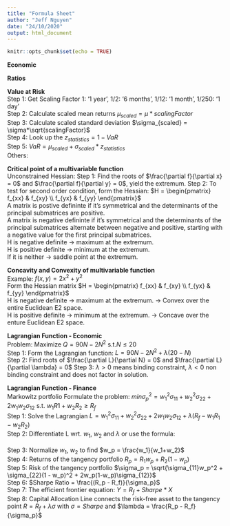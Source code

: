 ```yaml
---
title: "Formula Sheet"
author: "Jeff Nguyen"
date: "24/10/2020"
output: html_document
---
```


```r
knitr::opts_chunk$set(echo = TRUE)
```

**Economic**
\begin{equation}
  \begin{aligned}
    \text {Price Elasticity of Demand e } & = \frac{\Delta Q}{\Delta P} \\
    \text {where  e<1: necessity (inelastic), e>1: luxury, e=1: unit elastic}\\
    \text {Profit maximizing Q is at MR = MC}\\
    \text {Profit maximizing Q for perfectly competitive market is is at P = MC}\\
  \end{aligned}
\end{equation}

**Ratios**
\begin{equation}
  \begin{aligned}
    \text{Semi-Variance} SV(x) & = (\sigma_{semi})^2 = \frac{\sum min((R_t - \overline R), 0)^2}{T} \\
    \text{Lower Partial Moment} LPM2(x)_\tau & = \frac{\sum min((R_t - R_{\tau}), 0)^2}{T} \\
    \text{Coefficient of variation} CV & = \frac{\sigma}{\mu} \\
    \text{Sharpe Ratio} S_{JPM} & = \frac{E(r_p) - r_f}{\sigma_p}  \\
    \text{Sortino Ratio} SortinoRatio & = \frac{r_p - r_f}{\sigma_{downside}}  \\
    \text{Treynor Ratio} TreynorRatio & = \frac{r_p - r_f}{\beta_p} \\
    Cov_{X,Y}  & =  \sum_{i=1}^{n} \frac{(X_i - \overline{X}) * (Y_i - \overline{Y})}{n-1} \\
    Corr_{X,Y} & =  \frac{Cov_{X,Y}}{\sigma_X * \sigma_Y}  \\
  \end{aligned}
\end{equation}

**Value at Risk**  
Step 1: Get Scaling Factor 1: '1 year', 1/2: '6 months', 1/12: '1 month', 1/250: '1 day'  
Step 2: Calculate scaled mean returns $\mu_{scaled} = \mu*scalingFactor$  
Step 3: Calculate scaled standard deviation $\sigma_{scaled} = \sigma*\sqrt{scalingFactor}$  
Step 4: Look up the $z_{statistics} = 1 - VaR$  
Step 5: $VaR = \mu_{scaled} + \sigma_{scaled} * z_{statistics}$  
Others:
\begin{equation}
  \begin{aligned}
    \text{Risk Adjusted Portfolio} \quad RAP & = \sum \beta_i*R_i \\
    \text{Equity VaR} \quad EVaR & = RAP * VaR \\
    \text{Global Minimum Variance Solution} \quad w_1 & = \frac{\sigma_{22} - \sigma_{12}}{\sigma_{11} + \sigma_{22} - 2\sigma_{12}} \\
    \text{Return of portfolio} \quad R_p & = w_1.R_1 + w_2.R_2 \\
    \text{Standard Deviation of Portfolio} \quad \sigma_{p} & = \sqrt{\sigma_1^2(w_1^2) + \sigma_2^2(w_2^2) + 2(w_1)(w_2)\sigma_{12}} \\
    \text{Portfolio function} \quad Y & = R_f + \frac{R_p - R_f}{\sigma_p}*X \\
    \text{Covariance} \quad \sigma_{12} &= \rho_{12} * \sigma_1 * \sigma_2 \quad \text{where} \rho_{12} \text{ is the correlation} \\
  \end{aligned}
\end{equation}

**Critical point of a multivariable function**  
Unconstrained Hessian:
Step 1: Find the roots of $\frac{\partial f}{\partial x} = 0$ and $\frac{\partial f}{\partial y} = 0$, yield the extremum.
Step 2: To test for second order condition, form the Hessian: $H = \begin{pmatrix} f_{xx} & f_{xy} \\ f_{yx} & f_{yy} \end{pmatrix}$  
A matrix is postive defininte if it's symmetrical and the determinants of the principal submatrices are positive.  
A matrix is negative defininte if it's symmetrical and the determinants of the principal submatrices alternate between negative and positive, starting with a negative value for the first principal submatrices.  
H is negative definite -> maximum at the extremum.  
H is positive definite -> minimum at the extremum.  
If it is neither -> saddle point at the extremum.  

**Concavity and Convexity of multivariable function**  
Example: $f(x,y) = 2x^2 + y^2$  
Form the Hessian matrix $H = \begin{pmatrix} f_{xx} & f_{xy} \\ f_{yx} & f_{yy} \end{pmatrix}$  
H is negative definite -> maximum at the extremum. -> Convex over the entire Euclidean E2 space.  
H is positive definite -> minimum at the extremum. -> Concave over the enture Euclidean E2 space.    

**Lagrangian Function - Economic**  
Problem: Maximize $Q = 90N - 2N^2$ s.t.$N \leqslant 20$  
Step 1: Form the Lagrangian function: $L = 90N - 2N^2 +\lambda(20-N)$  
Step 2: Find roots of $\frac{\partial L}{\partial N} = 0$ and $\frac{\partial L}{\partial \lambda} = 0$
Step 3: $\lambda > 0$ means binding constraint, $\lambda < 0$ non binding constraint and does not factor in solution.  

**Lagrangian Function - Finance**  
Markowitz portfolio
Formulate the problem: $min \sigma^2_p = w_1^2\sigma_{11} + w_2^2\sigma_{22} + 2w_1w_2\sigma_{12}$ s.t. $w_1R1 + w_2R_2 \geqslant R_f$  
Step 1: Solve the Lagrangian $L = w_1^2\sigma_{11} + w_2^2\sigma_{22} + 2w_1w_2\sigma_{12} + \lambda(R_f-w_1R_1 - w_2R_2)$  
Step 2: Differentiate L wrt. $w_1$, $w_2$ and $\lambda$ or use the formula:  
\begin{equation}
  \begin{aligned}
    w_1 &= \frac{\sigma_{11}(R_1 - R_f) - \sigma_{12}(R_2-R_f)}{\sigma_{11}\sigma_{22} - \sigma^2_{12}}  \\
    w_2 &= \frac{\sigma_{11}(R_2 - R_f) - \sigma_{12}(R_1-R_f)}{\sigma_{11}\sigma_{22} - \sigma^2_{12}}  \\
  \end{aligned}  
\end{equation}  
Step 3: Normalize $w_1$, $w_2$ to find $w_p = \frac{w_1}{w_1+w_2}$  
Step 4: Returns of the tangency portfolio $R_p = R_1w_p + R_2(1 - w_p)$  
Step 5: Risk of the tangency portfolio  $\sigma_p = \sqrt{\sigma_{11}w_p^2 + \sigma_{22}(1 - w_p)^2 + 2w_p(1-w_p)\sigma_{12}}$  
Step 6: $Sharpe Ratio = \frac{(R_p - R_f)}{\sigma_p}$  
Step 7: The efficient frontier equation: $Y = R_f + Sharpe*X$  
Step 8: Capital Allocation Line connects the risk-free asset to the tangency point $R = R_f + \lambda\sigma$ with $\sigma=Sharpe$ and $\lambda = \frac{R_p - R_f}{\sigma_p}$  
